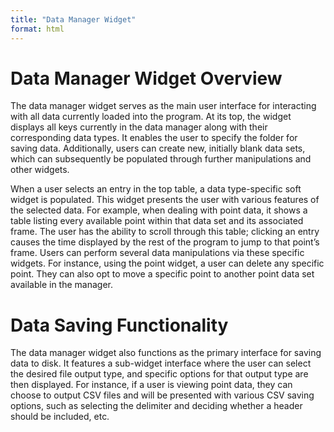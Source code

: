 ```yaml
---
title: "Data Manager Widget"
format: html
---
```


# Data Manager Widget Overview

The data manager widget serves as the main user interface for interacting with all data currently loaded into the program. At its top, the widget displays all keys currently in the data manager along with their corresponding data types. It enables the user to specify the folder for saving data. Additionally, users can create new, initially blank data sets, which can subsequently be populated through further manipulations and other widgets.

When a user selects an entry in the top table, a data type-specific soft widget is populated. This widget presents the user with various features of the selected data. For example, when dealing with point data, it shows a table listing every available point within that data set and its associated frame. The user has the ability to scroll through this table; clicking an entry causes the time displayed by the rest of the program to jump to that point's frame. Users can perform several data manipulations via these specific widgets. For instance, using the point widget, a user can delete any specific point. They can also opt to move a specific point to another point data set available in the manager.

# Data Saving Functionality

The data manager widget also functions as the primary interface for saving data to disk. It features a sub-widget interface where the user can select the desired file output type, and specific options for that output type are then displayed. For instance, if a user is viewing point data, they can choose to output CSV files and will be presented with various CSV saving options, such as selecting the delimiter and deciding whether a header should be included, etc.
